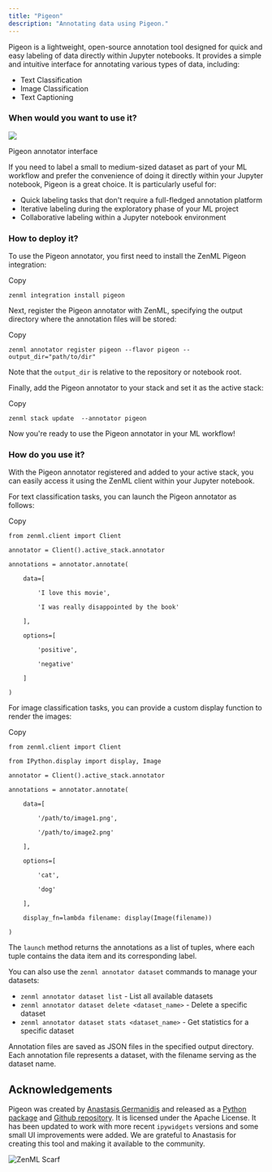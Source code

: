 ```yaml
---
title: "Pigeon"
description: "Annotating data using Pigeon."
---
```


Pigeon is a lightweight, open-source annotation tool designed for quick and easy labeling of data directly within Jupyter notebooks. It provides a simple and intuitive interface for annotating various types of data, including:

* Text Classification
* Image Classification
* Text Captioning

### When would you want to use it?

![](/images/stack-components/annotators/files%2Fv0%2Fb%2Fgitbook-x-prod.appspot.com%2Fo%2Fspaces%252FSXceRPgF1t4PqY7HbePb%252Fuploads%252Fgit-blob-eea58d0228f87ceca5de582735a73548d39f45cc%252Fpigeon.png)

Pigeon annotator interface

If you need to label a small to medium-sized dataset as part of your ML workflow and prefer the convenience of doing it directly within your Jupyter notebook, Pigeon is a great choice. It is particularly useful for:

* Quick labeling tasks that don't require a full-fledged annotation platform
* Iterative labeling during the exploratory phase of your ML project
* Collaborative labeling within a Jupyter notebook environment

### How to deploy it?

To use the Pigeon annotator, you first need to install the ZenML Pigeon integration:

Copy

```
zenml integration install pigeon
```

Next, register the Pigeon annotator with ZenML, specifying the output directory where the annotation files will be stored:

Copy

```
zenml annotator register pigeon --flavor pigeon --output_dir="path/to/dir"
```

Note that the `output_dir` is relative to the repository or notebook root.

Finally, add the Pigeon annotator to your stack and set it as the active stack:

Copy

```
zenml stack update  --annotator pigeon
```

Now you're ready to use the Pigeon annotator in your ML workflow!

### How do you use it?

With the Pigeon annotator registered and added to your active stack, you can easily access it using the ZenML client within your Jupyter notebook.

For text classification tasks, you can launch the Pigeon annotator as follows:

Copy

```
from zenml.client import Client

annotator = Client().active_stack.annotator

annotations = annotator.annotate(

    data=[

        'I love this movie',

        'I was really disappointed by the book'

    ],

    options=[

        'positive',

        'negative'

    ]

)
```

For image classification tasks, you can provide a custom display function to render the images:

Copy

```
from zenml.client import Client

from IPython.display import display, Image

annotator = Client().active_stack.annotator

annotations = annotator.annotate(

    data=[

        '/path/to/image1.png',

        '/path/to/image2.png'

    ],

    options=[

        'cat',

        'dog'

    ],

    display_fn=lambda filename: display(Image(filename))

)
```

The `launch` method returns the annotations as a list of tuples, where each tuple contains the data item and its corresponding label.

You can also use the `zenml annotator dataset` commands to manage your datasets:

* `zenml annotator dataset list` \- List all available datasets
* `zenml annotator dataset delete <dataset_name>` \- Delete a specific dataset
* `zenml annotator dataset stats <dataset_name>` \- Get statistics for a specific dataset

Annotation files are saved as JSON files in the specified output directory. Each annotation file represents a dataset, with the filename serving as the dataset name.

## Acknowledgements

Pigeon was created by [Anastasis Germanidis](https://github.com/agermanidis) and released as a [Python package](https://pypi.org/project/pigeon-jupyter/) and [Github repository](https://github.com/agermanidis/pigeon). It is licensed under the Apache License. It has been updated to work with more recent `ipywidgets` versions and some small UI improvements were added. We are grateful to Anastasis for creating this tool and making it available to the community.

![ZenML Scarf](/images/stack-components/annotators)